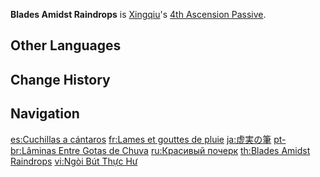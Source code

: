 {{Talent Infobox
|image         = Talent Blades Amidst Raindrops.png
|character     = Xingqiu
|type          = 4th Ascension Passive
|info          = Xingqiu gains a 20% {{Color|Hydro DMG Bonus}}.
|utility1      = Hydro DMG Bonus
}}
'''Blades Amidst Raindrops''' is [[Xingqiu]]'s [[4th Ascension Passive]].

==Other Languages==
{{Other Languages
|en      = Blades Amidst Raindrops
|zhs     = 虚实工笔
|zhs_rm  = Xūshí Gōngbǐ
|zht     = 虛實工筆
|zht_rm  = Xūshí Gōngbǐ
|zh_tl   = True or False Painting Technique
|ja      = 虚実の筆
|ja_rm   = Kyoujitsu no Fude
|ja_tl   = Writing Brush of Fact and Fiction
|ko      = 허와 실
|ko_rm   = Heowa Sil
|ko_tl   = Truth and Falsity
|es      = Cuchillas a cántaros
|es_tl   = Pitcher Blades
|fr      = Lames et gouttes de pluie
|fr_tl   = Blades and Raindrops
|ru      = Красивый почерк
|ru_tl   = Pretty Handwriting Style
|th      = Blades Amidst Raindrops
|vi      = Ngòi Bút Thực Hư
|vi_tl   = Pen Tip of Truth and Falsity
|de      = Realistischer Schreibstil
|de_tl   = Realistic Writing Style
|id      = Blades Amidst Raindrops
|pt      = Lâminas Entre Gotas de Chuva
|pt_tl   = Blades Between Rain Drops
|tr      = Keskin Yağmur Damlaları
|tr_tl   = Sharp Rain Drops
|it      = Lame a catinelle
|it_tl   = Blades in Basins
|it_note = References to the italian movie ''{{w|Sole a catinelle}}''.
}}

==Change History==
{{Change History|1.0}}
{{Clr}}
==Navigation==
{{Talent Navbox|Xingqiu}}

[[es:Cuchillas a cántaros]]
[[fr:Lames et gouttes de pluie]]
[[ja:虚実の筆]]
[[pt-br:Lâminas Entre Gotas de Chuva]]
[[ru:Красивый почерк]]
[[th:Blades Amidst Raindrops]]
[[vi:Ngòi Bút Thực Hư]]